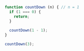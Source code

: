 ```js showLineNumbers /countDown(1 - 1)/ copy
function countDown (n) { // n = 1
  if (1 === 0) {
    return;
  }
 
  countDown(1 - 1);
}

countDown(3);
```
